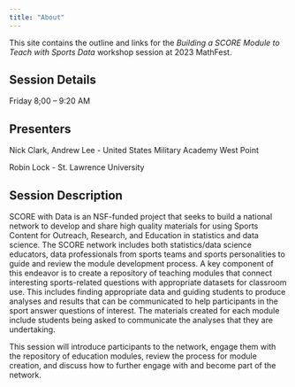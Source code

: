 ---
title: "About"
---

This site contains the outline and links for the *Building a SCORE Module to Teach with Sports Data* workshop session at 2023 MathFest.

## Session Details

Friday 8;00 -- 9:20 AM

## Presenters

Nick Clark, Andrew Lee - United States Military Academy West Point

Robin Lock - St. Lawrence University

## Session Description

SCORE with Data is an NSF-funded project that seeks to build a national network to develop and share high quality materials for using Sports Content for Outreach, Research, and Education in statistics and data science. The SCORE network includes both statistics/data science educators, data professionals from sports teams and sports personalities to guide and review the module development process. A key component of this endeavor is to create a repository of teaching modules that connect interesting sports-related questions with appropriate datasets for classroom use. This includes finding appropriate data and guiding students to produce analyses and results that can be communicated to help participants in the sport answer questions of interest. The materials created for each module include students being asked to communicate the analyses that they are undertaking.

This session will introduce participants to the network, engage them with the repository of education modules, review the process for module creation, and discuss how to further engage with and become part of the network.
